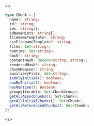 <>

```ts
type Chunk = {
  name?: string;
  id?: string;
  ids: string[];
  idNameHints: string[];
  filenameTemplate?: string;
  cssFilenameTemplate?: string;
  files: Set<string>;
  runtime: Set<string>;
  hash?: string;
  contentHash: Record<string, string>;
  renderedHash?: string;
  chunkReason?: string;
  auxiliaryFiles: Set<string>;
  isOnlyInitial(): boolean;
  canBeInitial(): boolean;
  hasRuntime(): boolean;
  groupsIterable: Set<ChunkGroup>;
  getAllAsyncChunks(): Set<Chunk>;
  getAllInitialChunks(): Set<Chunk>;
  getAllReferencedChunks(): Set<Chunk>;
};
```

</>
